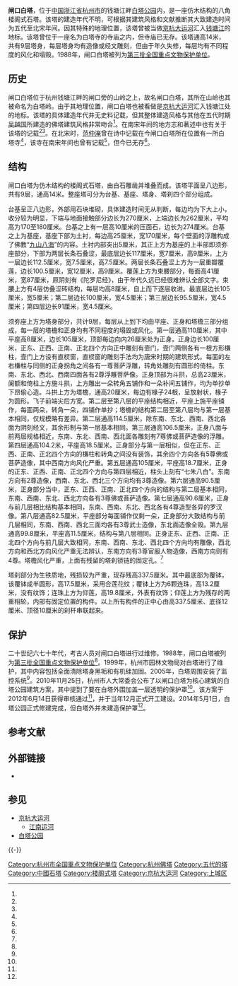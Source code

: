 {{coord|30|12|10|N|120|08|25|E|display=title|scale:10000}}
{{文物保护单位
| 级别 = 全国
| 名称 = 闸口白塔
| 图片 = [[File:杭州閘口白塔_White_Pagoda_in_Zhakou.JPG|240px]]
| 所在 = [[浙江省|浙江省]][[杭州市|杭州市]]
| 分类 = 古建筑
| 时代 = [[五代|五代]]
| 编号 = [[第三批全国重点文物保护单位|第三批]]第142项
| Cat = 杭州市全国重点文物保护单位
| 登录 = 1988年1月13日
}}
'''闸口白塔'''，位于[[中华人民共和国|中国]][[浙江省|浙江省]][[杭州市|杭州市]]的钱塘江畔[[白塔公园|白塔公园]]内，是一座仿木结构的八角楼阁式石塔。该塔的建造年代不明，可根据其建筑风格和文献推断其大致建造时间为五代至北宋年间。因其特殊的地理位置，该塔曾被当做[[京杭大运河|京杭大运河]]汇入[[钱塘江|钱塘江]]的地标。该塔曾位于一座名为白塔寺的寺庙之内，但寺庙已无存。该塔通高14米，共有9层塔身，每层塔身均有造像或经文雕刻，但由于年久失修，每层均有不同程度的风化和塌毁。1988年，闸口白塔被列为[[第三批全国重点文物保护单位|第三批全国重点文物保护单位]]。

==历史==
闸口白塔位于杭州钱塘江畔的闸口旁的山岭之上，故名闸口白塔，其所在山岭也其被命名为白塔岭。由于其地理位置，闸口白塔也被看做是[[京杭大运河|京杭大运河]]汇入钱塘江处的地标{{r|six|page=190}}。该塔的具体建造年代并无史料记载，但其整体建造风格与其他在五代时期[[吴越国|吴越国]]所建造的佛塔建筑风格非常吻合<ref name="one"/>。在南宋年间的地方志和著述中也有关于该塔的记载<ref name="two"/><ref name="three"/>。在北宋时，[[范仲淹|范仲淹]]曾在诗中记载在今闸口白塔所在位置有一所白塔寺<ref name="four"/>，该寺在南宋年间也曾有记载<ref name="five"/>，但今已无存<ref name="one"/>。
==结构==
闸口白塔为仿木结构的楼阁式石塔，由白石雕凿并堆叠而成。该塔平面呈八边形，共有9层，通高14米。整座塔可分为台基、基座、塔身、塔刹四个部分组成。{{r|six|page=190}}{{r|twelve|page=1-2}}

台基呈正八边形，外部用石块堆砌，具体建造时间无从判断，每边均为下大上小，收分较为明显，下端与地面接触部分边长为270厘米，上端边长为262厘米，平均高为170至180厘米。台基之上有一层高10厘米的压面石，边长为274厘米。台基之上为基座，基座下部为土衬，每边高25厘米，宽170厘米，每个壁面的浮雕构成了佛教“[[九山八海|九山八海]]”的内容。土衬内部突出5厘米，其正上方为基座的上半部即须弥座部分，下部为两层长条石叠涩，最底层边长117厘米，宽7厘米，高9厘米，上方一层边长112.5厘米，宽7.5厘米，高7.5厘米。两层长条石叠涩上方为一层重瓣覆莲，边长100.5厘米，宽12厘米，高9厘米。覆莲上方为束腰部分，每面高41厘米，宽87厘米，原阴刻有《陀罗尼经》，由于年代久远已经很难辨认全部文字。束腰上方有4层仿叠涩砖结构，每层均高8厘米，自上而下逐层收进。最底层边长105厘米，宽5厘米；第二层边长100厘米，宽4.5厘米；第三层边长95.5厘米，宽4.5厘米；第四层边长91厘米，宽4.5厘米。{{r|twelve|page=1-2}}

须弥座上方为塔身部分，共计9层，每层从上到下均由平座、正身和塔檐三部分组成，每一层的塔檐和正身均有不同程度的塌毁或风化。第一层通高110厘米，其中平座高8厘米，边长105厘米，顶部每边向内26厘米处为正身。正身边长100厘米，正东、正西、正南、正北四个方向正中雕刻有壸门，壸门两侧各有一根方形槏柱，壸门上方设有直棂窗，直棂窗的雕刻手法均为唐宋时期的建筑形式。每面的左右槏柱与同侧的正身拐角之间各有一尊菩萨浮雕，转角处雕刻有圆形的倚柱。东南、东北、西北、西南四面各有2尊浮雕菩萨像。正身顶部为斗拱，总高23厘米，阑额和倚柱上方施斗拱，上方雕出一朵转角五铺作和一朵补间五铺作，均为单抄单下昂偷心造。斗拱上方为塔檐，通高20厘米，每边有椽子24根，呈放射状，椽子为圆形。飞子前端尖后方宽。第二层至第八层的平座结构相近，平座上施平座铺作，每面两朵，转角一朵，四铺作单抄；塔檐的结构第二层至第八层均与第一层基本相同，仅规模略有差异。第二层通高114.5厘米，除东南、东北、西南、西北各面为阴刻经文，其余形制与第一层基本相同。第三层通高106.5厘米，正身八面与前两层规格相近，东南、东北、西南、西北面各雕刻有7尊佛或菩萨造像的浮雕。第四层通高104.2米，平座高18.5厘米。正身部分与第一层相似，但在正东、正西、正南、正北四个方向的槏柱和转角之间没有装饰，其余四个方向各有5尊佛或菩萨造像，其中西南方向风化严重。第五层通高105厘米，平座高18.7厘米，正身的正东、正西、正南、正北四个方向与第四层相近，柱头上刻有“七朱八白”。东南方向有2尊造像，西南、东北、西北三个方向均有3尊造像。第六层通高90.5厘米，正身部分当中，正东、正西、正南、正北四个方向的结构与第二层基本相同，东南、西南、东北、西北方向各有3尊佛或菩萨造像。第七层通高90.6厘米，正身与前几层相比结构基本相同，东南、西南、东北、西北各有4尊造型各异的罗汉像。第八层通高82.5厘米，平座部分每面铺作仅剩一朵，正身部分大致结构与前几层相同，东南、西南、西北三面均各有3尊武士造像，东北面造像全毁。第九层通高99.8厘米，平座高11.5厘米，结构与第八层相同。正身正东、正西、正南、正北四个方向与前几层大致相同，东南、西南、东北、西北四个方向均有雕像，西北方向和西北方向风化严重无法辨认，东南方向有3尊官服人物造像，西南方向则有4尊。塔檐风化严重，上面有残留的塔刹锁链的固定孔。{{r|twelve|page=3-17}}<ref name="one"/>{{r|six|page=190}}

塔刹部分为生铁质地，残损较为严重，现存残高337.5厘米。其中最底部为覆钵，该覆钵成半圆形，高17.5厘米，采用合莲花纹；覆钵上方为6颗连珠，高13.2厘米，没有纹饰；连珠上方为仰莲，高19.8厘米，外表有纹饰；仰莲上方为残存的两重相轮，内部有固定位置的构件。以上所有构件的正中心由高337.5厘米、底径12厘米、顶径10厘米的刹杆串联起来。{{r|twelve|page=17}}

==保护==

二十世纪六七十年代，考古人员对闸口白塔进行过维修。1988年，闸口白塔被列为[[第三批全国重点文物保护单位|第三批全国重点文物保护单位]]<ref name="eight"/>。1999年，杭州市园林文物局对白塔进行了维护，其中内容包括全面清除塔身黑垢和有机硅加固。2005年，白塔周围安装了监控系统<ref name="nine"/>。2010年11月25日，杭州市人大常委会公布了以闸口白塔为核心建筑的白塔公园建筑方案，其中提到了要在白塔外围加盖一层透明的保护罩<ref name="seven"/>。该方案于2012年6月14日获得审核通过<ref name="ten"/>，并于当年12月正式开工建设。2014年5月1日，白塔公园正式修建完成，但白塔外并未建造保护罩<ref name="eleven"/>。

== 参考文献 ==
{{Reflist|2|refs=
<ref name="one">{{cite journal zh |author = 杨新平 |date=1986-03 |title=杭州闸口白塔建筑年代考 |journal=杭州师院学报(社会科学版) |volume= |issue= |pages=71-72 |id= |url= |accessdate=2015-01-28 |quote= }}</ref>
<ref name="two">宋·潜说友《咸淳临安志·卷二十八》：白塔岭，在钱塘县龙山之东。</ref>
<ref name="three">宋·吴自牧《梦梁录》：龙山儿头岭，名白塔岭，岭有石塔存焉。</ref>
<ref name="four">范仲淹《过余杭白塔寺》：登临江上寺，迁客特依依。远水欲无际，孤舟曾未归。乱峰藏好处，幽鹭得闲飞。多少天真趣，遥心结翠微。</ref>
<ref name="five">王铚《雪溪集·卷三》：与郭寿翁俱客钱塘，寿翁归吉州，追饯至龙山白塔寺，惜别，怅然终日，始登车而去。既行旬日，予得请庐山太平观，将归隐浙东山中，寄诗奉怀。</ref>
<ref name="six">{{Cite book |author = 罗哲文 编著 |title = 中国古塔 |location = 北京 |publisher = 中国少年儿童出版社、中国青年出版社 |date = 1985-06-01 |page = 322 |ISBN = 7-5007-3007-1 | accessdate = 2012-03-20 |quote = }}</ref>
<ref name="seven">{{cite news |language=zh-cn |url = http://zjnews.zjol.com.cn/05zjnews/system/2010/11/26/017118640.shtml |title = 闸口将被改建成白塔公园 重现当年知青离杭场景 |publisher = 浙江在线新闻网站 |date = 2010-11-26 |accessdate = 2015-02-09}}</ref>
<ref name="eight">{{cite news |language = zh-cn |url = http://www.ncha.gov.cn/col/col1646/index.html |title = 国务院关于公布第三批全国重点文物保护单位的通知 |publisher = [[国家文物局|国家文物局]] |date = 2010-11-26 |accessdate = 2015-02-09 |archive-url = https://web.archive.org/web/20141008131520/http://www.sach.gov.cn/col/col1646/index.html |archive-date = 2014-10-08 |dead-url = yes }}</ref>
<ref name="nine">{{cite news |language=zh-cn |url = http://z.hangzhou.com.cn/ezgc/2016/qssz/content/2016-04/08/content_6125371.htm |title = 一起看看杭州文物保护的正确“打开方式” |publisher = 杭州日报 |date = 2016-04-08 |accessdate = 2015-02-09}}</ref>
<ref name="ten">{{cite news |language=zh-cn |url = http://hznews.hangzhou.com.cn/xinzheng/swwj/content/2012-06/15/content_4246279.htm |title = 杭州市人民代表大会常务委员会关于同意杭州白塔公园建设项目选址的决定 |publisher = 杭州网 |date = 2012-06-15 |accessdate = 2015-02-09}}</ref>
<ref name="eleven">{{cite news |language=zh-cn |url = http://www.chinanews.com/sh/2014/05-01/6125456.shtml |title = 浙江杭州以千年白塔为中心建公园 再现旧时风貌 |publisher = 杭州网 |date = 2014-05-01 |accessdate = 2015-02-09}}</ref>
<ref name="twelve">{{Cite book |editors = 高念华 主编；杭州市文物保护管理所 编 |title = 杭州闸口白塔 |location = 杭州 |publisher = 浙江摄影出版社 |date = 1996-11-01 |page = 91 |ISBN = 7-80536-398-6 |accessdate = 2012-03-20 |quote = }}</ref>
}}

== 外部链接 ==
* {{Commons category-inline|White Pagoda in Zhakou}}

== 参见 ==
{{Portal box|中国建筑|浙江}}
* [[京杭大运河|京杭大运河]]
** [[江南运河|江南运河]]
*[[白塔公园|白塔公园]]

{{-}}
{{浙江全国重点文物保护单位}}
{{京杭大运河}}

{{DEFAULTSORT:Zha}}
[[Category:杭州市全国重点文物保护单位|Category:杭州市全国重点文物保护单位]]
[[Category:杭州佛塔|Category:杭州佛塔]]
[[Category:五代的塔|Category:五代的塔]]
[[Category:中國石塔|Category:中國石塔]]
[[Category:楼阁式塔|Category:楼阁式塔]]
[[Category:京杭大运河|Category:京杭大运河]]
[[Category:上城区|Category:上城区]]
